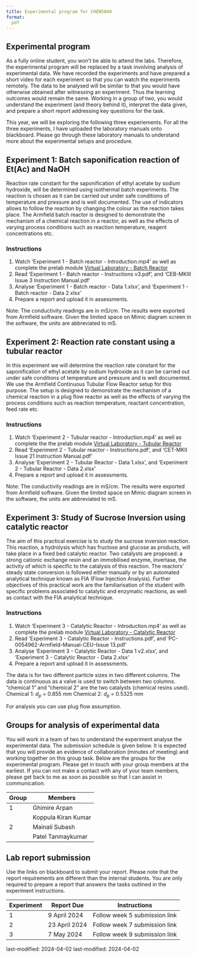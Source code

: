 ```yaml
---
title: Experimental program for CHEN5040
format:
  pdf
---
```


## Experimental program

As a fully online student, you won’t be able to attend the labs. Therefore, the
experimental program will be replaced by a task involving analysis of
experimental data. We have recorded the experiments and have prepared a short
video for each experiment so that you can watch the experiments remotely. The
data to be analysed will be similar to that you would have otherwise obtained
after witnessing an experiment. Thus the learning outcomes would remain the
same. Working in a group of two, you would understand the experiment (and
theory behind it), interpret the data given, and prepare a short report
addressing key questions for the task.

This year, we will be exploring the following three experiements. For all the
three experiments, I have uploaded the laboratory manuals onto blackboard.
Please go through these laboratory manuals to understand more about the
experimental setups and procedure.

## Experiment 1: Batch saponification reaction of Et(Ac) and NaOH

Reaction rate constant for the saponification of ethyl acetate by sodium
hydroxide, will be determined using isothermal batch experiments. The reaction
is chosen as it can be carried out under safe conditions of temperature and
pressure and is well documented. The use of indicators allows to follow the
reaction by changing the colour as the reaction takes place. The Armfield batch
reactor is designed to demonstrate the mechanism of a chemical reaction in a
reactor, as well as the effects of varying process conditions such as reaction
temperature, reagent concentrations etc.

### Instructions

1. Watch 'Experiment 1 - Batch reactor - Introduction.mp4' as well as complete
   the prelab module [Virtual Laboratory - Batch
Reactor](https://cre.smilelab.dev/content/labs/prelab/Batch_Reactor/index.htm)
2. Read 'Experiment 1 - Batch reactor - Instructions v3.pdf', and 'CEB-MKIII
   Issue
   3 Instruction Manual.pdf'
3. Analyse 'Experiment 1 - Batch reactor - Data 1.xlsx', and 'Experiment 1 - Batch
   reactor - Data 2.xlsx'
4. Prepare a report and upload it in assessments.

Note: The conductivity readings are in mS/cm. The results were exported from
Armfield software. Given the limited space on Mimic diagram screen in the
software, the units are abbreviated to mS.

## Experiment 2: Reaction rate constant using a tubular reactor

In this experiment we will determine the reaction rate constant for the
saponification of ethyl acetate by sodium hydroxide as it can be carried out
under safe conditions of temperature and pressure and is well documented. We
use the Armfield Continuous Tubular Flow Reactor setup for this purpose. The
setup is designed to demonstrate the mechanism of a chemical reaction in a plug
flow reactor as well as the effects of varying the process conditions such as
reaction temperature, reactant concentration, feed rate etc.

### Instructions

1. Watch 'Experiment 2 - Tubular reactor - Introduction.mp4' as well as complete the
    the prelab module [Virtual Laboratory - Tubular
Reactor](https://cre.smilelab.dev/content/labs/prelab/Tubular_Reactor/index.htm)
2. Read 'Experiment 2 - Tubular reactor - Instructions.pdf', and 'CET-MKII
   Issue 21 Instruction Manual.pdf'
3. Analyse 'Experiment 2 - Tubular Reactor - Data 1.xlsx', and 'Experiment 2 -
   Tubular Reactor - Data 2.xlsx'
4. Prepare a report and upload it in assessments.

Note: The conductivity readings are in mS/cm. The results were exported from
Armfield software. Given the limited space on Mimic diagram screen in the
software, the units are abbreviated to mS.

## Experiment 3: Study of Sucrose Inversion using catalytic reactor

The aim of this practical exercise is to study the sucrose inversion reaction.
This reaction, a hydrolysis which has fructose and glucose as products, will
take place in a fixed bed catalytic reactor. Two catalysts are proposed: a
strong cationic exchange resin and an immobilised enzyme, invertase, the
activity of which is specific to the catalysis of this reaction. The reactors’
steady state conversion is followed either manually or by an automated
analytical technique known as FIA (Flow Injection Analysis). Further objectives
of this practical work are the familiarisation of the student with specific
problems associated to catalytic and enzymatic reactions, as well as contact
with the FIA analytical technique.

### Instructions

1. Watch 'Experiment 3 - Catalytic Reactor - Introduction.mp4' as well as complete
    the prelab module [Virtual Laboratory - Catalytic
Reactor](https://cre.smilelab.dev/content/labs/prelab/Catalytic_Reactor/index.htm)
2. Read 'Experiment 3 - Catalytic Reactor - Instructions.pdf', and
   'PC-0054962-Armfield-Manual-CEU-Issue 13.pdf'
3. Analyse 'Experiment 3 - Catalytic Reactor - Data 1 v2.xlsx', and 'Experiment
   3 - Catalytic Reactor - Data 2.xlsx'
4. Prepare a report and upload it in assessments.

The data is for two different particle sizes in two different columns. The data
is continuous as a valve is used to switch between two columns. “chemical 1”
and “chemical 2” are the two catalysts (chemical resins used). Chemical 1:
$d_p$ = 0.855 mm Chemical 2: $d_p$ = 0.5325 mm

For analysis you can use plug flow assumption.

## Groups for analysis of experimental data

You will work in a team of two to understand the experiment analyse the
experimental data. The submission schedule is given below. It is expected that
you will provide an evidence of collaboration (minutes of meeting) and working
together on this group task. Below are the groups for the experimental program.
Please get in touch with your group members at the earliest. If you can not
make a contact with any of your team members, please get back to me as soon as
possible so that I can assist in communication.

| Group | Members |
|-|-|
| 1 | Ghimire	Arpan |
|   | Koppula	Kiran Kumar|
| 2 | Mainali	Subash|
|   | Patel	Tanmaykumar|

## Lab report submission

Use the links on blackboard to submit your report. Please note that the report
requirements are different than the internal students. You are only required to
prepare a report that answers the tasks outlined in the experiment instructions. 

| Experiment |Report Due | Instructions |
|-|-|-|
| 1 | 9 April 2024 | Follow week 5 submission link |
| 2 | 23 April 2024 | Follow week 7 submission link |
| 3 | 7 May 2024 | Follow week 9 submission link |


last-modified: 2024-04-02
last-modified: 2024-04-02
